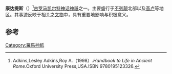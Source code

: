 {{Infobox deity|type=irish

| name = 康达提斯
| god_of = 汇流之神

}}
'''康达提斯'''（{{lang-la|Condatis}}）<ref>Adkins,Lesley Adkins,Roy A.（1998）.''Handbook to Life in Ancient Rome''.Oxford University Press,USA.ISBN 9780195123326.</ref>[[古罗马|古罗马]][[凯尔特|凯尔特]][[神话|神话]][[神祇|神祇]]之一。主要盛行于[[不列颠|不列颠]]北部以及[[高卢|高卢]]等地区。其事迹反映于相关之[[文物|文物]]中，具有重要地影响与积极意义。

== 参考 ==
{{reflist}}
{{Gaulish-Brythonic mythology}}

[[Category:羅馬神祇|Category:羅馬神祇]]


{{古罗马小作品}}